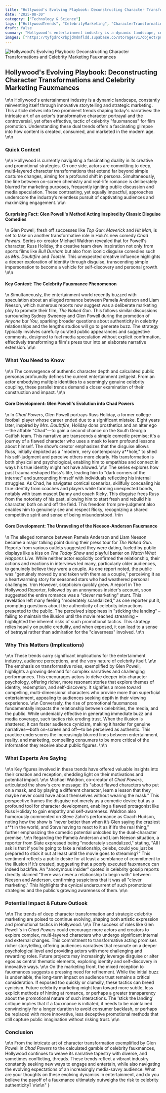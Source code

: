```yaml
---
title: "Hollywood's Evolving Playbook: Deconstructing Character Transformations and Celebrity Marketing Fauxmances"
date: "2025-08-30"
category: ["Technology & Science"]
tags: ["HollywoodTrends", "CelebrityMarketing", "CharacterTransformation"]
draft: false
summary: "Hollywood's entertainment industry is a dynamic landscape, constantly reinventing itself through innovative storytelling and strategic marketing. This article delves into two prominent trends shaping today's narratives: the intricate art of an actor's transformative character portrayal and the controversial, yet often effective, tactic of celebrity \\"fauxmances\\" for film promotion. Understanding these dual trends offers a fascinating glimpse into how content is created, consumed, and marketed in the modern age."
images: ["https://tyfgdrokrbpjdmdmfldd.supabase.co/storage/v1/object/public/image/2025-08-30-14-04-03-371-04-00.jpg"]
---
```


![Hollywood's Evolving Playbook: Deconstructing Character Transformations and Celebrity Marketing Fauxmances](https://tyfgdrokrbpjdmdmfldd.supabase.co/storage/v1/object/public/image/2025-08-30-14-04-03-371-04-00.jpg)

## Hollywood's Evolving Playbook: Deconstructing Character Transformations and Celebrity Marketing Fauxmances
\n\n
Hollywood's entertainment industry is a dynamic landscape, constantly reinventing itself through innovative storytelling and strategic marketing. This article delves into two prominent trends shaping today's narratives: the intricate art of an actor's transformative character portrayal and the controversial, yet often effective, tactic of celebrity \"fauxmances\" for film promotion. Understanding these dual trends offers a fascinating glimpse into how content is created, consumed, and marketed in the modern age.
\n\n
### Quick Context
\n\n
Hollywood is currently navigating a fascinating duality in its creative and promotional strategies. On one side, actors are committing to deep, multi-layered character transformations that extend far beyond simple costume changes, aiming for a profound shift in persona. Simultaneously, the line between on-screen chemistry and real-life romance is deliberately blurred for marketing purposes, frequently igniting public discussion and media speculation. These contrasting, yet equally impactful, approaches underscore the industry’s relentless pursuit of captivating audiences and maximizing engagement.
\n\n
#### Surprising Fact: Glen Powell's Method Acting Inspired by Classic Disguise Comedies
\n
Glen Powell, fresh off successes like _Top Gun: Maverick_ and _Hit Man_, is set to take on another transformative role in Hulu's new comedy _Chad Powers_. Series co-creator Michael Waldron revealed that for Powell's character, Russ Holiday, the creative team drew inspiration not only from sports films like _Bull Durham_ but also from iconic disguise comedies such as _Mrs. Doubtfire_ and _Tootsie_. This unexpected creative influence highlights a deeper exploration of identity through disguise, transcending simple impersonation to become a vehicle for self-discovery and personal growth.
\n\n
#### Key Context: The Celebrity Fauxmance Phenomenon
\n
Simultaneously, the entertainment world recently buzzed with speculation about an alleged romance between Pamela Anderson and Liam Neeson, which numerous reports now suggest was a deliberate marketing ploy to promote their film, _The Naked Gun_. This follows similar discussions surrounding Sydney Sweeney and Glen Powell during the promotion of _Anyone but You_, sparking broader questions about authenticity in celebrity relationships and the lengths studios will go to generate buzz. The strategy typically involves carefully curated public appearances and suggestive comments, designed to fuel media speculation without explicit confirmation, effectively transforming a film's press tour into an elaborate narrative extension.
\n\n
### What You Need to Know
\n\n
The convergence of authentic character depth and calculated public personas profoundly defines the current entertainment zeitgeist. From an actor embodying multiple identities to a seemingly genuine celebrity coupling, these parallel trends demand a closer examination of their construction and impact.
\n\n
#### Core Development: Glen Powell's Evolution into Chad Powers
\n
In _Chad Powers_, Glen Powell portrays Russ Holiday, a former college football player whose career ended due to a significant mistake. Eight years later, inspired by _Mrs. Doubtfire_, Holiday dons prosthetics and an alter ego—the affable \"Chad\"—to gain a second chance on the South Georgia Catfish team. This narrative arc transcends a simple comedic premise; it's a journey of a flawed character who uses a mask to learn profound lessons about himself. The show’s creator emphasizes that the disguise allows Russ, initially depicted as a \"modern, very contemporary a**hole,\" to shed his self-judgment and perceive others more clearly. His transformation is both physical and psychological, enabling him to empathize and connect in ways his true identity might not have allowed.
\n\n
The series explores how past trauma reshaped Russ's life, leading him to \"dark corners of the internet\" and surrounding himself with individuals reflecting his internal struggles. As Chad, he navigates comical scenarios, skillfully concealing his true identity from coaches and players while forming unexpected bonds, notably with team mascot Danny and coach Ricky. This disguise frees Russ from the notoriety of his past, allowing him to start fresh and rebuild his character, both on and off the field. This freedom from pre-judgment also enables him to genuinely see and respect Ricky, recognizing a shared competitive spirit and sense of being misunderstood.
\n\n
#### Core Development: The Unraveling of the Neeson-Anderson Fauxmance
\n
The alleged romance between Pamela Anderson and Liam Neeson became a major talking point during their press tour for _The Naked Gun_. Reports from various outlets suggested they were dating, fueled by public displays like a kiss on _The Today Show_ and playful banter on _Watch What Happens Live_. While neither actor explicitly confirmed the relationship, their actions and reactions in interviews led many, particularly older audiences, to genuinely believe they were a couple. As one report noted, the public was \"genuinely moved by and taken with them as a couple,\" perceiving it as a heartwarming story for seasoned stars who had weathered personal challenges.
\n\n
However, skepticism quickly grew. A report in The Hollywood Reporter, followed by an anonymous insider's account, soon suggested the entire romance was a \"clever marketing\" stunt. This revelation left many feeling \"moderately scandalized,\" as one reporter put it, prompting questions about the authenticity of celebrity interactions presented to the public. The perceived sloppiness in \"sticking the landing\" – failing to maintain the illusion until the movie reached streaming – highlighted the inherent risks of such promotional tactics. This strategy relies heavily on public credulity, and when exposed, it can lead to a sense of betrayal rather than admiration for the \"cleverness\" involved.
\n\n
### Why This Matters (Implications)
\n\n
These trends carry significant implications for the entertainment industry, audience perceptions, and the very nature of celebrity itself.
\n\n
The emphasis on transformative roles, exemplified by Glen Powell, highlights a growing demand for complex narratives and challenging performances. This encourages actors to delve deeper into character psychology, offering richer, more resonant stories that explore themes of identity, redemption, and self-discovery. It signifies a move toward compelling, multi-dimensional characters who provide more than superficial entertainment, appealing to audiences seeking depth in their viewing experience.
\n\n
Conversely, the rise of promotional fauxmances fundamentally impacts the relationship between celebrities, the media, and the public. While undeniably effective in generating immediate buzz and media coverage, such tactics risk eroding trust. When the illusion is shattered, it can foster audience cynicism, making it harder for genuine narratives—both on-screen and off—to be perceived as authentic. This practice underscores the increasingly blurred lines between entertainment, reality, and marketing, compelling consumers to be more critical of the information they receive about public figures.
\n\n
### What Experts Are Saying
\n\n
Key figures involved in these trends have offered valuable insights into their creation and reception, shedding light on their motivations and potential impact.
\n\n
Michael Waldron, co-creator of _Chad Powers_, articulated the show's core message: it’s \"about flawed characters who put on a mask, and by playing a different character, learn a lesson that they maybe never could have about themselves without wearing the mask.\" This perspective frames the disguise not merely as a comedic device but as a profound tool for character development, enabling a flawed protagonist like Russ Holiday to gain empathy and self-awareness. Waldron also humorously commented on Steve Zahn's performance as Coach Hudson, noting how the show is \"never better than when it’s Glen saying the craziest s**t in the world, and Steve having to react to it as if it’s the real thing,\" further emphasizing the comedic potential unlocked by the dual-character premise.
\n\n
Regarding the Pamela Anderson and Liam Neeson situation, a reporter from Slate expressed being \"moderately scandalized,\" stating, \"All I ask is that if you’re going to fake a relationship, celebs, could you just be prepared to stick it out at least until the movie goes to streaming?\" This sentiment reflects a public desire for at least a semblance of commitment to the illusion if it’s created, suggesting that a poorly executed fauxmance can indeed backfire. An \"anonymous insider\" quoted in celebrity gossip reports directly claimed \"there was never a relationship to begin with\" between Neeson and Anderson, confirming suspicions that it was all \"clever marketing.\" This highlights the cynical undercurrent of such promotional strategies and the public's growing awareness of them.
\n\n
### Potential Impact & Future Outlook
\n\n
The trends of deep character transformation and strategic celebrity marketing are poised to continue evolving, shaping both artistic expression and promotional tactics in Hollywood.
\n\n
The success of roles like Glen Powell's in _Chad Powers_ could encourage more actors and creators to explore complex, multi-layered characters who undergo significant internal and external changes. This commitment to transformative acting promises richer storytelling, offering audiences narratives that resonate on a deeper psychological level and providing actors with more challenging and rewarding roles. Future projects may increasingly leverage disguise or alter egos as central thematic elements, exploring identity and self-discovery in innovative ways.
\n\n
On the marketing front, the mixed reception to fauxmances suggests a pressing need for refinement. While the initial buzz is undeniable, the long-term impact on audience trust remains a critical consideration. If exposed too quickly or clumsily, these tactics can breed cynicism. Future celebrity marketing might lean toward more subtle, less explicit methods of hinting at romance, or perhaps a greater transparency about the promotional nature of such interactions. The 'stick the landing' critique implies that if a fauxmance is initiated, it needs to be maintained convincingly for a longer duration to avoid consumer backlash, or perhaps be replaced with more innovative, less deceptive promotional methods that still capture public imagination without risking trust.
\n\n
### Conclusion
\n\n
From the intricate art of character transformation exemplified by Glen Powell in _Chad Powers_ to the calculated gamble of celebrity fauxmances, Hollywood continues to weave its narrative tapestry with diverse, and sometimes conflicting, threads. These trends reflect a vibrant industry constantly seeking new ways to engage and entertain, while also navigating the evolving expectations of an increasingly media-savvy audience. What are your thoughts on these evolving dynamics in entertainment, and do you believe the payoff of a fauxmance ultimately outweighs the risk to celebrity authenticity?
\n\n\n"
}
